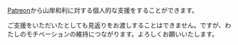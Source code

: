 [Patreon](https://www.patreon.com/ykzts)から山岸和利に対する個人的な支援をすることができます。

ご支援をいただいたとしても見返りをお渡しすることはできません。ですが、わたしのモチベーションの維持につながります。よろしくお願いいたします。
